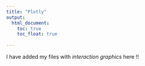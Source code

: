 ```yaml
---
title: "Plotly"
output: 
  html_document:
    toc: true
    toc_float: true
    
---
```

I have added my files with _interaction graphics_ here !!


